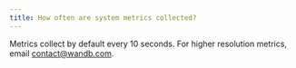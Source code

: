 ```yaml
---
title: How often are system metrics collected?
---
```


Metrics collect by default every 10 seconds. For higher resolution metrics, email contact@wandb.com.
